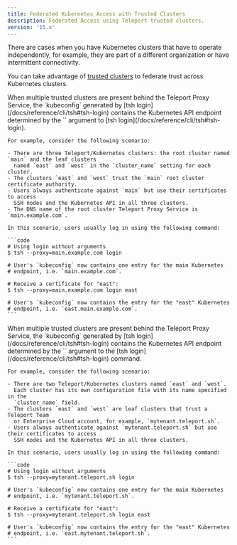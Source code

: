 ```yaml
---
title: Federated Kubernetes Access with Trusted Clusters
description: Federated Access using Teleport trusted clusters.
version: '15.x'
---
```


There are cases when you have Kubernetes clusters that have to operate independently,
for example, they are part of a different organization or have intermittent connectivity.

You can take advantage of [trusted clusters](/docs/management/admin/trustedclusters)
to federate trust across Kubernetes clusters.

<Tabs>
  <Tab title="Self-Hosted">
    When multiple trusted clusters are present behind the Teleport Proxy Service, the
    `kubeconfig` generated by [tsh login](/docs/reference/cli/tsh#tsh-login) contains the
    Kubernetes API endpoint determined by the `<cluster>` argument to [tsh
    login](/docs/reference/cli/tsh#tsh-login).

    For example, consider the following scenario:

    - There are three Teleport/Kubernetes clusters: the root cluster named `main` and the leaf clusters
      named `east` and `west` in the `cluster_name` setting for each cluster.
    - The clusters `east` and `west` trust the `main` root cluster certificate authority.
    - Users always authenticate against `main` but use their certificates to access
      SSH nodes and the Kubernetes API in all three clusters.
    - The DNS name of the root cluster Teleport Proxy Service is `main.example.com`.

    In this scenario, users usually log in using the following command:

    ```code
    # Using login without arguments
    $ tsh --proxy=main.example.com login

    # User's `kubeconfig` now contains one entry for the main Kubernetes
    # endpoint, i.e. `main.example.com`.

    # Receive a certificate for "east":
    $ tsh --proxy=main.example.com login east

    # User's `kubeconfig` now contains the entry for the "east" Kubernetes
    # endpoint, i.e. `east.main.example.com`.
    ```
  </Tab>

  <Tab title="Cloud-Hosted">
    When multiple trusted clusters are present behind the Teleport Proxy Service, the
    `kubeconfig` generated by [tsh login](/docs/reference/cli/tsh#tsh-login) contains the
    Kubernetes API endpoint determined by the `<cluster>` argument to the [tsh
    login](/docs/reference/cli/tsh#tsh-login) command.

    For example, consider the following scenario:

    - There are two Teleport/Kubernetes clusters named `east` and `west`.
      Each cluster has its own configuration file with its name specified in the
      `cluster_name` field.
    - The clusters `east` and `west` are leaf clusters that trust a Teleport Team
      or Enterprise Cloud account, for example, `mytenant.teleport.sh`.
    - Users always authenticate against `mytenant.teleport.sh` but use their certificates to access
      SSH nodes and the Kubernetes API in all three clusters.

    In this scenario, users usually log in using the following command:

    ```code
    # Using login without arguments
    $ tsh --proxy=mytenant.teleport.sh login

    # User's `kubeconfig` now contains one entry for the main Kubernetes
    # endpoint, i.e. `mytenant.teleport.sh`.

    # Receive a certificate for "east":
    $ tsh --proxy=mytenant.teleport.sh login east

    # User's `kubeconfig` now contains the entry for the "east" Kubernetes
    # endpoint, i.e. `east.mytenant.teleport.sh`.
    ```
  </Tab>
</Tabs>
